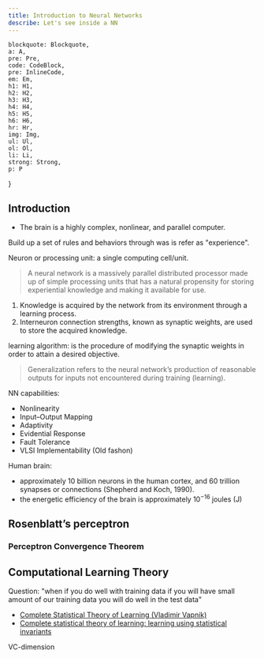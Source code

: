 ```yaml
---
title: Introduction to Neural Networks
describe: Let's see inside a NN
---
```


    blockquote: Blockquote,
    a: A,
    pre: Pre,
    code: CodeBlock,
    pre: InlineCode,
    em: Em,
    h1: H1,
    h2: H2,
    h3: H3,
    h4: H4,
    h5: H5,
    h6: H6,
    hr: Hr,
    img: Img,
    ul: Ul,
    ol: Ol,
    li: Li,
    strong: Strong,
    p: P
}

## Introduction

- The brain is a highly complex, nonlinear, and parallel computer.

Build up a set of rules and behaviors through was is refer as "experience".

Neuron or processing unit: a single computing cell/unit.


> A neural network is a massively parallel distributed processor made up of simple processing units that has a natural propensity for storing experiential knowledge and making it available for use.

1. Knowledge is acquired by the network from its environment through a learning process.
2. Interneuron connection strengths, known as synaptic weights, are used to store the acquired knowledge.

learning algorithm: is the procedure of modifying the synaptic weights in order to attain a desired objective.

> Generalization refers to the neural network’s production of reasonable outputs for inputs not encountered during training (learning).


NN capabilities:
- Nonlinearity
- Input–Output Mapping
- Adaptivity
- Evidential Response
- Fault Tolerance
- VLSI Implementability (Old fashon)


Human brain:
- approximately 10 billion neurons in the human cortex, and 60 trillion synapses or connections (Shepherd and Koch, 1990).
- the energetic efficiency of the brain is approximately $10^{-16}$ joules (J)


## Rosenblatt’s perceptron

<Important
    note="The perceptron is the simplest form of a neural network used for the classification of patterns said to be **linearly separable** (i.e., patterns that lie on opposite sides of a hyperplane)"
/>

<Drawio
    file="nn-intro.drawio"
    page="1"
    description="Linear and non-linear separability"
/>

<Important
    note="the classes have to be linearly separable for the perceptron to work properly"
/>

<Drawio
    file="nn-intro.drawio"
    page="2"
    description="Perceptron model"
/>

<Equation
    formula="u^{(k)} = \sum_{i = 1}^{m} w^{(k)}_{i} x^{(k)}_{i} + b^{(k)} \\ \\
    y^{(k)} = \varphi(u^{(k)})"
    description="perceptron"
/>

### Perceptron Convergence Theorem

<Drawio
    file="nn-intro.drawio"
    page="3"
    description="Perceptron - The bais term as part of the weights vector"
/>

<Equation
    formula="\vx^{(k)} = [+1, x^{(k)}_{1}, x^{(k)}_{2}, x^{(k)}_{3}, \dots, x^{(k)}_{m}]^\transpose"
    description="input vector"
/>

<Equation
    formula="\vw^{(k)} = [b^{(k)}, w^{(k)}_{1}, w^{(k)}_{2}, w^{(k)}_{3}, \dots, w^{(k)}_{m}]^\transpose"
    description="weights vector"
/>

<Equation
    formula="u^{(k)} = \sum_{i = 0}^{m} w^{(k)}_{i} x^{(k)}_{i} \\
    u^{(k)} = \vw^{\transpose (k)} \vx^{(k)}"
    description="Compact form of the linear combiner"
/>

## Computational Learning Theory

Question: "when if you do well with training data if you will have small amount of our training data you will do well in the test data"

- [Complete Statistical Theory of Learning (Vladimir Vapnik)](https://www.youtube.com/watch?v=Ow25mjFjSmg)
- [Complete statistical theory of learning: learning using statistical invariants](https://proceedings.mlr.press/v128/vapnik20a.html#:~:text=Statistical%20theory%20of%20learning%20considers,called%20strong%20mode%20of%20convergence.)


VC-dimension




